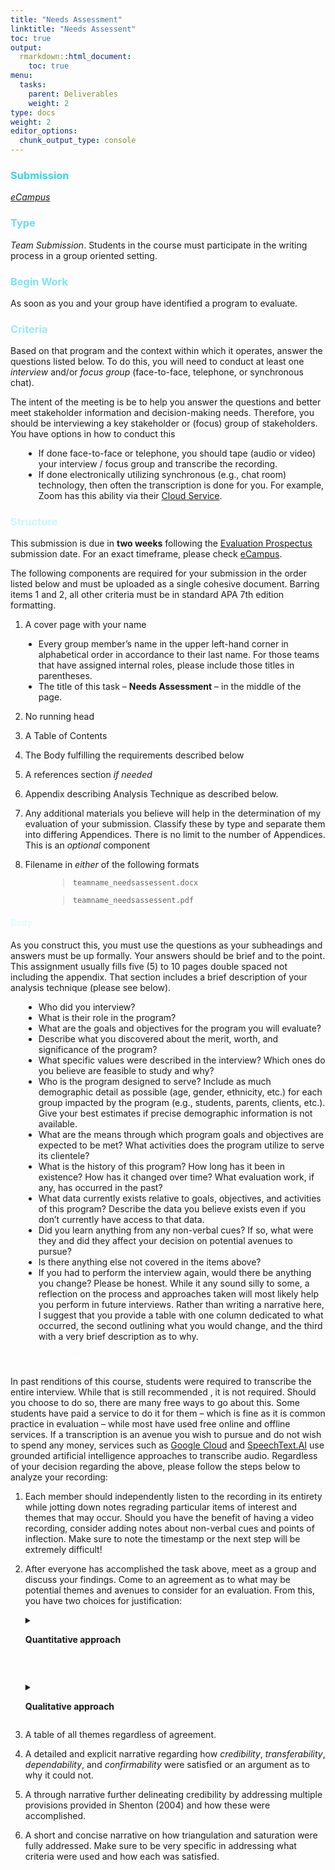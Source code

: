 ```yaml
---
title: "Needs Assessment"
linktitle: "Needs Assessent"
toc: true
output:
  rmarkdown::html_document:
    toc: true
menu:
  tasks:
    parent: Deliverables
    weight: 2
type: docs
weight: 2
editor_options: 
  chunk_output_type: console
---
```


<style>
ul {
    margin-left: 1.5em;
}
</style>


### <span style="color:#35d6ed">Submission</span>
<i>[eCampus](https://ecampus.wvu.edu)</i>

### <span style="color:#65ddef">Type</span>

<i>Team Submission</i>. Students in the course must participate in the writing process in a group oriented setting.

### <span style="color:#7ae5f5">Begin Work</span>

As soon as you and your group have identified a program to evaluate.

### <span style="color:#97ebf4">Criteria</span>

Based on that program and the context within which it operates, answer the questions listed below. To do this, you will need to conduct at least one *interview* and/or *focus group* (face-to-face, telephone, or synchronous chat). 

The intent of the meeting is be to help you answer the questions and better meet stakeholder information and decision-making needs. Therefore, you should be interviewing a key stakeholder or (focus) group of stakeholders. You have options in how to conduct this

- If done face-to-face or telephone, you should tape (audio or video) your interview / focus group and transcribe the recording. 
- If done electronically utilizing synchronous (e.g., chat room) technology, then often the transcription is done for you. For example, Zoom has this ability via their [Cloud Service](https://support.zoom.us/hc/en-us/articles/115004794983-Using-audio-transcription-for-cloud-recordings-).

### <span style="color:#c9f6ff">Structure</span>

This submission is due in **two weeks** following the [Evaluation Prospectus](/deliverables/01-evaluation-prospectus/) submission date. For an exact timeframe, please check [eCampus](https://ecampus.wvu.edu/). 

The following components are required for your submission in the order listed below and must be uploaded as a single cohesive document. Barring items 1 and 2, all other criteria must be in standard APA 7th edition formatting.

1. A cover page with your name

  - Every group member's name in the upper left-hand corner in alphabetical order in accordance to their last name. For those teams that have assigned internal roles, please include those titles in parentheses. 
  - The title of this task – **Needs Assessment** – in the middle of the page.
  
2. No running head

3. A Table of Contents 

4. The Body fulfilling the requirements described below

5. A references section *if needed*

6. Appendix describing Analysis Technique as described below.

7. Any additional materials you believe will help in the determination of my evaluation of your submission. Classify these by type and separate them into differing Appendices. There is no limit to the number of Appendices. This is an *optional* component

8. Filename in *either* of the following formats

<div style="padding-left: 60px;">

   > `teamname_needsassessent.docx`
   
   > `teamname_needsassessent.pdf`
   
</div>

#### <span style="color:#e3faff">Body</span>

As you construct this, you must use the questions as your subheadings and answers must be up formally. Your answers should be brief and to the point. This assignment usually fills five (5) to 10 pages double spaced not including the appendix. That section includes a brief description of your analysis technique (please see below).

+ Who did you interview? 
+ What is their role in the program? 
+ What are the goals and objectives for the program you will evaluate?
+ Describe what you discovered about the merit, worth, and significance of the program? 
+ What specific values were described in the interview? Which ones do you believe are feasible to study and why?
+ Who is the program designed to serve? Include as much demographic detail as possible (age, gender, ethnicity, etc.) for each group impacted by the program (e.g., students, parents, clients, etc.). Give your best estimates if precise demographic information is not available.
+ What are the means through which program goals and objectives are expected to be met? What activities does the program utilize to serve its clientele?
+ What is the history of this program? How long has it been in existence? How has it changed over time? What evaluation work, if any, has occurred in the past?
+ What data currently exists relative to goals, objectives, and activities of this program? Describe the data you believe exists even if you don’t currently have access to that data.
+ Did you learn anything from any non-verbal cues? If so, what were they and did they affect your decision on potential avenues to pursue?
+ Is there anything else not covered in the items above?
+ If you had to perform the interview again, would there be anything you change? Please be honest. While it any sound silly to some, a reflection on the process and approaches taken will most likely help you perform in future interviews. Rather than writing a narrative here, I suggest that you provide a table with one column dedicated to what occurred, the second outlining what you would change, and the third with a very brief description as to why.

#### <span style="color:#fcffff">Analysis Technique</span>

In past renditions of this course, students were required to transcribe the entire interview. While that is still recommended , it is not required. Should you choose to do so, there are many free ways to go about this. Some students have paid a service to do it for them – which is fine as it is common practice in evaluation – while most have used free online and offline services. If a transcription is an avenue you wish to pursue and do not wish to spend any money, services such as [Google Cloud](https://cloud.google.com/speech-to-text) and [SpeechText.AI](https://speechtext.ai/) use grounded artificial intelligence approaches to transcribe audio. Regardless of your decision regarding the above, please follow the steps below to analyze your recording:

1. Each member should independently listen to the recording in its entirety while jotting down notes regrading particular items of interest and themes that may occur. Should you have the benefit of having a video recording, consider adding notes about non-verbal cues and points of inflection. Make sure to note the timestamp or the next step will be extremely difficult!

2. After everyone has accomplished the task above, meet as a group and discuss your findings. Come to an agreement as to what may be potential themes and avenues to consider for an evaluation. From this, you have two choices for justification:
    <div id="anchorwk1"> 
    <details>
    <summary>
    <b>Quantitative approach</b>
    </summary>
    <br>
    <p>
    Consider using an agreement scaling like a <a href="/handouts/Kappa Statistic.pdf" target="blank">Kappa Statistic</a> as your justification. Then provide a clear and concise narrative on your process, your agreement threshold and what criteria were used (i.e. please just don’t simply say we agreed on theme X because we felt like it, rather provide actual criteria for agreement). Please submit the final agreement measures delineated by theme in addition to the aggregated agreement score and description. To clarify, you will be required to submit the following in the appendix:
    
    - A table of all themes and corresponding agreement rating by theme. Please rearrange the themes by agreement rating going from greatest to least.
    
    - An aggregated and specific list of criteria used for agreement. If some of these are theme specific, please note that. 
    
    - A short and concise narrative explain the process, criteria, and benchmarks for agreement. Include the final agreement score and what scaling you used.
    </p>
    </details>
    </div>
    <br>
    <div id="anchorwk2">
    <details>
    <summary>
    <b>Qualitative approach</b>
    </summary>
    <br>
    <p> 
    Should you choose not to use an agreement scaling, describe the process in a clear manner and in great detail within your appendix. Read over <a href="/handouts/Shenton%20(2004).pdf" target="blank">Shenton (2004)</a> and ensure that you address all four of Guba’s constructs provided on p. 64. Most importantly, provide a narrative on how triangulation and saturation were fully addressed. To clarify, you will be required to submit the following in the appendix:
      
    - A table of all themes regardless of agreement. 
    
    - A detailed and explicit narrative regarding how *credibility*, *transferability*, *dependability*, and *confirmability* were satisfied or an argument as to why it could not.
    
    - A through narrative further delineating credibility by addressing multiple provisions provided in Shenton (2004) and how these were accomplished.
    
    - A short and concise narrative on how triangulation and saturation were fully addressed. Make sure to be very specific in addressing what criteria were used and how each was satisfied. 
    </p>
    </details>
    </div>
    <br>